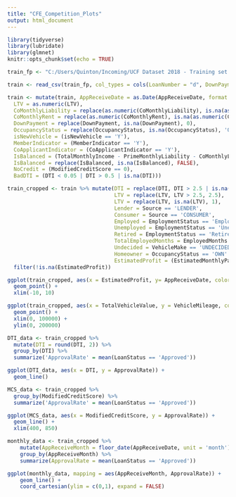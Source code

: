 ```yaml
---
title: "CFE_Competition_Plots"
output: html_document
---
```


```r
library(tidyverse)
library(lubridate)
library(glmnet)
knitr::opts_chunk$set(echo = TRUE)
```

```r
train_fp <- "C:/Users/Quinton/Incoming/UCF Dataset 2018 - Training set.csv"		#The filepath of the training data
```

```r
train <- read_csv(train_fp, col_types = cols(LoanNumber = "d", DownPayment = "d"))
```

```r
train <- mutate(train, AppReceiveDate = as.Date(AppReceiveDate, format = '%m/%d/%Y'),
  LTV = as.numeric(LTV),
  CoMonthlyLiability = replace(as.numeric(CoMonthlyLiability), is.na(as.numeric(CoMonthlyLiability)), 0),
  CoMonthlyRent = replace(as.numeric(CoMonthlyRent), is.na(as.numeric(CoMonthlyRent)), 0),
  DownPayment = replace(DownPayment, is.na(DownPayment), 0),
  OccupancyStatus = replace(OccupancyStatus, is.na(OccupancyStatus), 'OTHER'),
  isNewVehicle = (isNewVehicle == 'Y'),
  MemberIndicator = (MemberIndicator == 'Y'),
  CoApplicantIndicator = (CoApplicantIndicator == 'Y'),
  IsBalanced = (TotalMonthlyIncome - PrimeMonthlyLiability - CoMonthlyLiability - PrimeMonthlyRent - CoMonthlyRent - EstimatedMonthlyPayment > 0),
  IsBalanced = replace(IsBalanced, is.na(IsBalanced), FALSE),
  NoCredit = (ModifiedCreditScore == 0),
  BadDTI = (DTI < 0.05 | DTI > 0.5 | is.na(DTI)))

train_cropped <- train %>% mutate(DTI = replace(DTI, DTI > 2.5 | is.na(DTI), 2.5),
                                  LTV = replace(LTV, LTV > 2.5, 2.5),
                                  LTV = replace(LTV, is.na(LTV), 1),
                                  Lender = Source == 'LENDER',
                                  Consumer = Source == 'CONSUMER',
                                  Employed = EmploymentStatus == 'Employed',
                                  Unemployed = EmploymentStatus == 'Unemployed',
                                  Retired = EmploymentStatus == 'Retired',
                                  TotalEmployedMonths = EmployedMonths + PrevEmployedMonths + CoEmployedMonths + CoPrevEmployedMonths,
                                  Undecided = VehicleMake == 'UNDECIDED',
                                  Homeowner = OccupancyStatus == 'OWN' | OccupancyStatus == 'BUYING',
                                  EstimatedProfit = (EstimatedMonthlyPayment * Loanterm) - AmountRequested) %>%
  filter(!is.na(EstimatedProfit))
```

```r
ggplot(train_cropped, aes(x = EstimatedProfit, y= AppReceiveDate, color = LoanStatus)) +
  geom_point() +
  xlim(-10, 10)
```

```r
ggplot(train_cropped, aes(x = TotalVehicleValue, y = VehicleMileage, color = LoanStatus)) +
  geom_point() +
  xlim(0, 100000) +
  ylim(0, 200000)
```

```r

DTI_data <- train_cropped %>%
  mutate(DTI = round(DTI, 2)) %>%
  group_by(DTI) %>%
  summarize('ApprovalRate' = mean(LoanStatus == 'Approved'))

ggplot(DTI_data, aes(x = DTI, y = ApprovalRate)) +
  geom_line()

```

```r

MCS_data <- train_cropped %>%
  group_by(ModifiedCreditScore) %>%
  summarize('ApprovalRate' = mean(LoanStatus == 'Approved'))

ggplot(MCS_data, aes(x = ModifiedCreditScore, y = ApprovalRate)) +
  geom_line() +
  xlim(400, 850)

```

```r
monthly_data <- train_cropped %>%
	mutate(AppReceiveMonth = floor_date(AppReceiveDate, unit = 'month')) %>%
	group_by(AppReceiveMonth) %>%
	summarize(ApprovalRate = mean(LoanStatus == 'Approved'))

ggplot(monthly_data, mapping = aes(AppReceiveMonth, ApprovalRate)) +
	geom_line() +
	coord_cartesian(ylim = c(0,1), expand = FALSE)
```